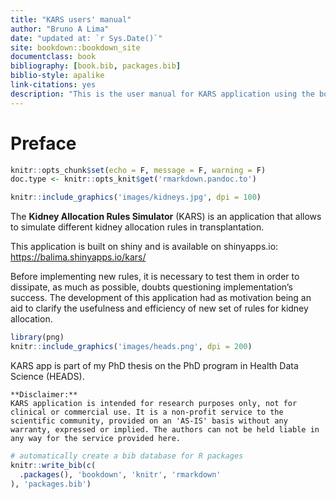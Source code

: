 ```yaml
--- 
title: "KARS users' manual"
author: "Bruno A Lima"
date: "updated at: `r Sys.Date()`"
site: bookdown::bookdown_site
documentclass: book
bibliography: [book.bib, packages.bib]
biblio-style: apalike
link-citations: yes
description: "This is the user manual for KARS application using the bookdown package to write a book. The output format for this book is bookdown::gitbook."
---
```


# Preface {-}

```r
knitr::opts_chunk$set(echo = F, message = F, warning = F)
doc.type <- knitr::opts_knit$get('rmarkdown.pandoc.to')

knitr::include_graphics('images/kidneys.jpg', dpi = 100)
```

The **Kidney Allocation Rules Simulator** (KARS) is an application that allows to simulate different kidney allocation rules in transplantation.

This application is built on shiny and is available on shinyapps.io: <https://balima.shinyapps.io/kars/>

Before implementing new rules, it is necessary to test them in order to dissipate, as much as possible, doubts questioning implementation’s success. The development of this application had as motivation being an aid to clarify the usefulness and efficiency of new set of rules for kidney allocation.

```r
library(png)
knitr::include_graphics('images/heads.png', dpi = 200)
```

KARS app is part of my PhD thesis on the PhD program in Health Data Science (HEADS).

```block
**Disclaimer:**
KARS application is intended for research purposes only, not for clinical or commercial use. It is a non-profit service to the scientific community, provided on an 'AS-IS' basis without any warranty, expressed or implied. The authors can not be held liable in any way for the service provided here.
```

```r
# automatically create a bib database for R packages
knitr::write_bib(c(
  .packages(), 'bookdown', 'knitr', 'rmarkdown'
), 'packages.bib')
```
